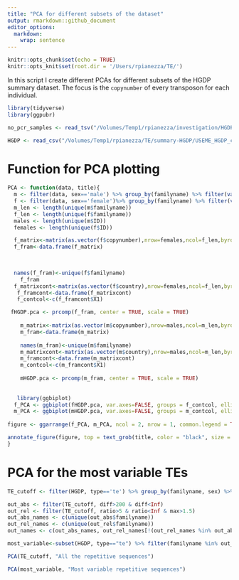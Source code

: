 ```yaml
---
title: "PCA for different subsets of the dataset"
output: rmarkdown::github_document
editor_options: 
  markdown: 
    wrap: sentence
---
```


```r
knitr::opts_chunk$set(echo = TRUE)
knitr::opts_knit$set(root.dir = '/Users/rpianezza/TE/')
```

In this script I create different PCAs for different subsets of the HGDP summary dataset. The focus is the `copynumber` of every transposon for each individual.
```r
library(tidyverse)
library(ggpubr)

no_pcr_samples <- read_tsv("/Volumes/Temp1/rpianezza/investigation/HGDP-no-PCR/HGDP-only-pcr-free-samples.tsv", col_names = ("ID"))

HGDP <- read_csv("/Volumes/Temp1/rpianezza/TE/summary-HGDP/USEME_HGDP_complete_reflib6.2_mq10_batchinfo_cutoff0.01.txt", col_names = c("ID","pop","sex","country","type","familyname","length","reads","copynumber","batch"), skip=1) %>% type_convert() %>% filter(!(ID %in% no_pcr_samples$ID))
```

# Function for PCA plotting

```r
PCA <- function(data, title){
  m <- filter(data, sex=='male') %>% group_by(familyname) %>% filter(var(copynumber) > 0) %>% ungroup()
  f <- filter(data, sex=='female')%>% group_by(familyname) %>% filter(var(copynumber) > 0) %>% ungroup()
  m_len <- length(unique(m$familyname))
  f_len <- length(unique(f$familyname))
  males <- length(unique(m$ID))
  females <- length(unique(f$ID))

  f_matrix<-matrix(as.vector(f$copynumber),nrow=females,ncol=f_len,byrow=T)
  f_fram<-data.frame(f_matrix)
  

 
  names(f_fram)<-unique(f$familyname)
    f_fram
  f_matrixcont<-matrix(as.vector(f$country),nrow=females,ncol=f_len,byrow=T)
   f_framcont<-data.frame(f_matrixcont)
   f_contcol<-c(f_framcont$X1)

 fHGDP.pca <- prcomp(f_fram, center = TRUE, scale = TRUE)
    
    m_matrix<-matrix(as.vector(m$copynumber),nrow=males,ncol=m_len,byrow=T)
    m_fram<-data.frame(m_matrix)
  
    names(m_fram)<-unique(m$familyname)
    m_matrixcont<-matrix(as.vector(m$country),nrow=males,ncol=m_len,byrow=T)
    m_framcont<-data.frame(m_matrixcont)
    m_contcol<-c(m_framcont$X1)
  
    mHGDP.pca <- prcomp(m_fram, center = TRUE, scale = TRUE)
  
    
   library(ggbiplot)
  f_PCA <- ggbiplot(fHGDP.pca, var.axes=FALSE, groups = f_contcol, ellipse = TRUE)+ ggtitle("Females")+ theme(plot.title = element_text(size = 8, hjust = 0.5)) 
  m_PCA <- ggbiplot(mHGDP.pca, var.axes=FALSE, groups = m_contcol, ellipse = TRUE)+ ggtitle("Males")+ theme(plot.title = element_text(size = 8, hjust = 0.5)) 
  
figure <- ggarrange(f_PCA, m_PCA, ncol = 2, nrow = 1, common.legend = TRUE, legend = "bottom", align = "hv", font.label = list(size = 10, color = "black", face = "bold", family = NULL, position = "top"))

annotate_figure(figure, top = text_grob(title, color = "black", size = 20), fig.lab = "")
}
```


# PCA for the most variable TEs

```r
TE_cutoff <- filter(HGDP, type=='te') %>% group_by(familyname, sex) %>% mutate(max=max(copynumber), min=min(copynumber)) %>% mutate(diff = max-min, ratio = max/min)

out_abs <- filter(TE_cutoff, diff>200 & diff<Inf)
out_rel <- filter(TE_cutoff, ratio>5 & ratio<Inf & max>1.5)
out_abs_names <- c(unique(out_abs$familyname))
out_rel_names <- c(unique(out_rel$familyname))
out_names <- c(out_abs_names, out_rel_names[!(out_rel_names %in% out_abs_names)]) %>% sort()

most_variable<-subset(HGDP, type=="te") %>% filter(familyname %in% out_names)

PCA(TE_cutoff, "All the repetitive sequences")
```


```r
PCA(most_variable, "Most variable repetitive sequences")
```




